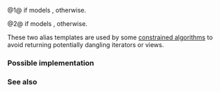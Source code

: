 {{cpp/ranges/title|borrowed_iterator_t|borrowed_subrange_t}}
{{cpp/ranges/navbar}}

{{dcl begin}}
{{dcl header|ranges}}
{{dcla|num = 1|since = c++20|1 =
template&lt; ranges::range R &gt;
using borrowed_iterator_t = /* see below */;
}}
{{dcla|num = 2|since = c++20|1 =
template&lt; ranges::range R &gt;
using borrowed_subrange_t = /* see below */;
}}

{{dcl end}}

@1@ {{c|std::ranges::iterator_t&lt;R&gt;}} if {{tt|R}} models {{lconcept|borrowed_range}}, {{lc|std::ranges::dangling}} otherwise.

@2@ {{c|std::ranges::subrange&lt;std::ranges::iterator_t&lt;R&gt;&gt;}} if {{tt|R}} models {{lconcept|borrowed_range}}, {{lc|std::ranges::dangling}} otherwise.

These two alias templates are used by some [[cpp/algorithm/ranges|constrained algorithms]] to avoid returning potentially dangling iterators or views.

===Possible implementation===
{{eq impl
|title1=borrowed_iterator_t|ver1=1|1=
template&lt; std::ranges::range R &gt;
using borrowed_iterator_t = std::conditional_t&lt;std::ranges::borrowed_range&lt;R&gt;,
    std::ranges::iterator_t&lt;R&gt;, std::ranges::dangling&gt;;
|title2=borrowed_subrange_t|ver2=2|2=
template&lt; std::ranges::range R &gt;
using borrowed_subrange_t = std::conditional_t&lt;std::ranges::borrowed_range&lt;R&gt;,
    std::ranges::subrange&lt;std::ranges::iterator_t&lt;R&gt;&gt;, std::ranges::dangling&gt;;
}}

===See also===
{{dsc begin}}
{{dsc inc|cpp/ranges/dsc dangling}}
{{dsc end}}

{{langlinks|es|ja|ru|zh}}